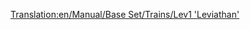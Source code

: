 [[Translation:en/Manual/Base Set/Trains/Lev1 'Leviathan']]
{{it/Manuale/Set base/Treni/StatLocomotive|Image=[[File:it/Manuale/Set base/Treni/Lev1leviathan.png]]
|Nome=Lev1 "Leviathan"
|Costo=164.062
|Velocità=402
|Peso=105 
|Potenza=7.457
|Motore=
|Rotaia=3
|Annuale=7.030
|Progettata=2020
|Vita=20
|Clima=
*Temperato
*Subartico
*Subtropicale  
|Descrizione=Anche se con alcuni problemi di affidabilità, questo motore offre un sostanziale miglioramento rispetto alla monorotaia. Non solo ha un aumento del 20% della velocità massima rispetto al Millennium Z1, grazie alle piste Maglev è anche in grado di trainare treni molto lunghi e pesanti.
|Real-life=[https://it.wikipedia.org/wiki/Transrapid Transrapid]
}}